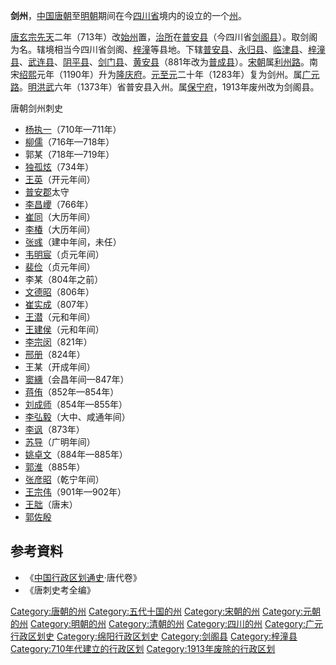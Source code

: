 '''剑州'''，[[中国|中国]][[唐朝|唐朝]]至[[明朝|明朝]]期间在今[[四川省|四川省]]境内的设立的一个[[州|州]]。

[[唐玄宗|唐玄宗]][[先天_(唐朝)|先天]]二年（713年）改[[始州|始州]]置，[[治所|治所]]在[[普安县_(西魏)|普安县]]（今四川省[[剑阁县|剑阁县]]）。取剑阁为名。辖境相当今四川省剑阁、[[梓潼县|梓潼]]等县地。下辖[[普安县|普安县]]、[[永归县|永归县]]、[[临津县|临津县]]、[[梓潼县|梓潼县]]、[[武连县|武连县]]、[[阴平县|阴平县]]、[[剑门县|剑门县]]、[[黄安县|黄安县]]（881年改为[[普成县|普成县]]）。[[宋朝|宋朝]]属[[利州路|利州路]]。南宋[[绍熙|绍熙]]元年（1190年）升为[[隆庆府|隆庆府]]。[[元朝|元]][[至元_(忽必烈)|至元]]二十年（1283年）复为剑州。属[[广元路|广元路]]。[[明朝|明]][[洪武|洪武]]六年（1373年）省普安县入州。属[[保宁府|保宁府]]，1913年废州改为剑阁县。
;唐朝剑州刺史
*[[杨执一|杨执一]]（710年—711年）
*[[柳儒|柳儒]]（716年—718年）
*郭某（718年—719年）
*[[独孤炫|独孤炫]]（734年）
*[[王英|王英]]（开元年间）
*[[普安郡|普安郡]]太守
*[[李昌巎|李昌巎]]（766年）
*[[崔同|崔同]]（大历年间）
*[[李椿|李椿]]（大历年间）
*[[张彧|张彧]]（建中年间，未任）
*[[韦明宸|韦明宸]]（贞元年间）
*[[裴俭|裴俭]]（贞元年间）
*李某（804年之前）
*[[文德昭|文德昭]]（806年）
*[[崔实成|崔实成]]（807年）
*[[王潜|王潜]]（元和年间）
*[[王建侯|王建侯]]（元和年间）
*[[李宗闵|李宗闵]]（821年）
*[[邢册|邢册]]（824年）
*王某（开成年间）
*[[窦纁|窦纁]]（会昌年间—847年）
*[[蒋侑|蒋侑]]（852年—854年）
*[[刘成师|刘成师]]（854年—855年）
*[[李弘毅|李弘毅]]（大中、咸通年间）
*[[李讽|李讽]]（873年）
*[[苏导|苏导]]（广明年间）
*[[姚卓文|姚卓文]]（884年—885年）
*[[郭淮|郭淮]]（885年）
*[[张彦昭|张彦昭]]（乾宁年间）
*[[王宗伟|王宗伟]]（901年—902年）
*[[王朏|王朏]]（唐末）
*[[郭佐殷|郭佐殷]]
== 参考資料 ==
* 《[[中国行政区划通史|中国行政区划通史]]·唐代卷》
* 《唐刺史考全编》
{{唐朝行政區劃|nocat}}
{{五代行政區劃|nocat}}
{{十國行政區劃|nocat}}
{{北宋行政区划|nocat}}
{{元朝行政区划|nocat}}

{{DEFAULTSORT:J}}
[[Category:唐朝的州|Category:唐朝的州]]
[[Category:五代十国的州|Category:五代十国的州]]
[[Category:宋朝的州|Category:宋朝的州]]
[[Category:元朝的州|Category:元朝的州]]
[[Category:明朝的州|Category:明朝的州]]
[[Category:清朝的州|Category:清朝的州]]
[[Category:四川的州|Category:四川的州]]
[[Category:广元行政区划史|Category:广元行政区划史]]
[[Category:绵阳行政区划史|Category:绵阳行政区划史]]
[[Category:剑阁县|Category:剑阁县]]
[[Category:梓潼县|Category:梓潼县]]
[[Category:710年代建立的行政区划|Category:710年代建立的行政区划]]
[[Category:1913年废除的行政区划|Category:1913年废除的行政区划]]